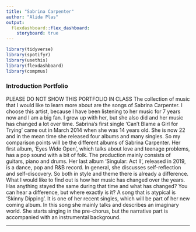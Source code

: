 ```yaml
---
title: "Sabrina Carpenter"
author: "Alida Plas"
output: 
  flexdashboard::flex_dashboard:
    storyboard: true
---
```


```r
library(tidyverse)
library(spotifyr)
library(usethis)
library(flexdashboard)
library(compmus)
```

### Introduction Portfolio

PLEASE DO NOT SHOW THIS PORTFOLIO IN CLASS
The collection of music that I would like to learn more about are the songs of Sabrina Carpenter. I choose this artist, because I have been listening to her music for 7 years now and I am a big fan. I grew up with her, but she also did and her music has changed a lot over time. Sabrina’s first single ‘Can’t Blame a Girl for Trying’ came out in March 2014 when she was 14 years old. She is now 22 and in the mean time she released four albums and many singles. 
So my comparison points will be the different albums of Sabrina Carpenter. Her first album, ‘Eyes Wide Open’, which talks about love and teenage problems, has a pop sound with a bit of folk. The production mainly consists of guitars, piano and drums. Her last album ‘Singular: Act II’, released in 2019, is a dance, pop and R&B record. In general, she discusses self-reflection and self-discovery. So both in style and theme there is already a difference.
What I would like to find out is how her music has changed over the years. Has anything stayed the same during that time and what has changed? You can hear a difference, but where exactly is it?
A song that is atypical is ‘Skinny Dipping’. It is one of her recent singles, which will be part of her new coming album. In this song she mainly talks and describes an imaginary world. She starts singing in the pre-chorus, but the narrative part is accompanied with an instrumental background. 

---

